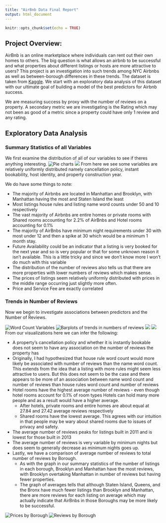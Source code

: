 ```yaml
---
title: "AirBnb Data Final Report"
output: html_document
---
```


```r
knitr::opts_chunk$set(echo = TRUE)
```
## Project Overview:
AirBnb is an online marketplace where individuals can rent out their own homes to others. The big question is what allows an airbnb to be successful and what properties about different listings or hosts are more attractive to users? This project is an investigation into such trends among NYC Airbnbs as well as between-borough differences in these trends. The dataset is taken from [Kaggle](https://www.kaggle.com/datasets/arianazmoudeh/airbnbopendata). We start with an exploratory data analysis of this dataset with our ultimate goal of building a model of the best predictors for Airbnb success. 

We are measuring success by proxy with the number of reviews on a property. A secondary metric we are investigating is the Rating which may not been as good of a metric since a property could have only 1 review and any rating.

## Exploratory Data Analysis

### Summary Statistics of all Variables
We first examine the distribution of all of our variables to see if theres anything interesting.
![Pie charts](figures/summary_pie_statistics.png)
![](figures/summary_stats.png)
From here we see some variables are relatively uniformly distributed namely cancellation policy, instant bookability, host identity, and property construction year. 

We do have some things to note:

* The majority of Airbnbs are located in Manhattan and Brooklyn, with Manhattan having the most and Staten Island the least
* Most listings house rules and listing name word counts under 50 and 10 respectively
* The vast majority of Airbnbs are entire homes or private rooms with Shared rooms accounting for 2.2% of AirBnbs and Hotel rooms accounting for 0.1%
* The majority of AirBnbs have minimum night requirements under 30 with most under 12 and then a spike at 30 which would be a minimum 1 month stay.
* Future Availability could be an indicator that a listing is very booked for the next year and so is very popular or that for some unknown reason it isn't available. This is a little tricky and since we don't know more I won't do much with this variable
* The distribution of the number of reviews also tells us that there are more properties with lower numbers of reviews which makes sense.
* The prices of listings seem relatively uniformly distributed with prices in the middle range occurring just slightly more often.
* Price and Service Fee are exactly correlated

### Trends in Number of Reviews
Now we begin to investigate associations between predictors and the Number of Reviews.

![Word Count Variables](figures/wcount_reviews.png)
![Barplots of trends in numbers of reviews](figures/barplots_reviews.png)
![](figures/line_reviews.png)
![](figures/borough_reviews.png)
From our visualizations here we can infer the following:

* A property's cancellation policy and whether it is instantly bookable does not seem to have any association on the number of reviews the property has
* Originally, I had hypothesized that house rule word count would more likely be associated with number of reviews than the name word count. This extends from the idea that a listing with more rules might seem less attractive to users. But this does not seem to be the case and there appears to be more of an association between name word count and number of reviews than house rules word count and number of reviews
* Hotel rooms have the highest average number of reviews - even though hotel rooms account for 0.1% of room types Hotels can hold many more people and as a result would have a higher average. 
  + After hotels, private rooms and entire homes are about equal at 27.84 and 27.42 average reviews respectively
  + Shared rooms have the lowest average. This agrees with our intuition in that people may be wary about shared rooms due to issues of privacy and safety.
* The average number of reviews peaks for listings built in 2011 and is lowest for those built in 2013
* The average number of reviews is very variable by minimum nights but does seem to generally decrease as minimum nights goes up.
* Lastly, we have a comparison of average number of reviews to total number of reviews by Borough. 
  + As with the graph in our summary statistics of the number of listings in each borough, Brooklyn and Manhattan have the most reviews, with Brooklyn overtaking Manhattan in number of reviews but having fewer properties. 
  + The graph of averages tells that although Staten Island, Queens, and the Bronx have much fewer listings than Brooklyn and Manhattan, there are more reviews for each listing on average which may actually indicate that AirBnbs in those Boroughs may be more likely to be successful.

![Prices by Borough](figures/prices_by_borough.png)
![Reviews by Borough](figures/reviews_by_borough.png)

